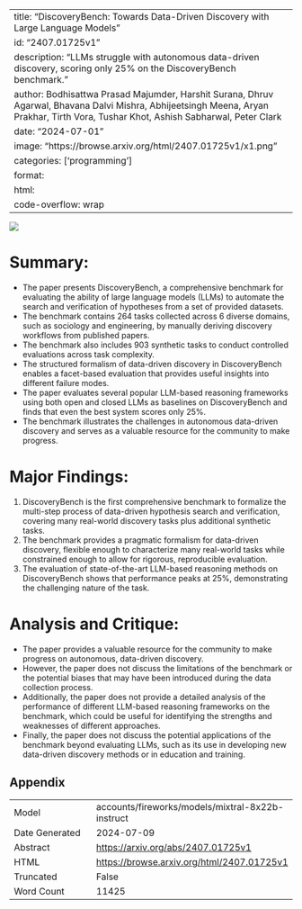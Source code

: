 
---
title: "DiscoveryBench: Towards Data-Driven Discovery with Large Language Models"
id: "2407.01725v1"
description: "LLMs struggle with autonomous data-driven discovery, scoring only 25% on the DiscoveryBench benchmark."
author: Bodhisattwa Prasad Majumder, Harshit Surana, Dhruv Agarwal, Bhavana Dalvi Mishra, Abhijeetsingh Meena, Aryan Prakhar, Tirth Vora, Tushar Khot, Ashish Sabharwal, Peter Clark
date: "2024-07-01"
image: "https://browse.arxiv.org/html/2407.01725v1/x1.png"
categories: ['programming']
format:
  html:
    code-overflow: wrap
---

![](https://browse.arxiv.org/html/2407.01725v1/x1.png)

# Summary:

- The paper presents DiscoveryBench, a comprehensive benchmark for evaluating the ability of large language models (LLMs) to automate the search and verification of hypotheses from a set of provided datasets.
- The benchmark contains 264 tasks collected across 6 diverse domains, such as sociology and engineering, by manually deriving discovery workflows from published papers.
- The benchmark also includes 903 synthetic tasks to conduct controlled evaluations across task complexity.
- The structured formalism of data-driven discovery in DiscoveryBench enables a facet-based evaluation that provides useful insights into different failure modes.
- The paper evaluates several popular LLM-based reasoning frameworks using both open and closed LLMs as baselines on DiscoveryBench and finds that even the best system scores only 25%.
- The benchmark illustrates the challenges in autonomous data-driven discovery and serves as a valuable resource for the community to make progress.

# Major Findings:

1. DiscoveryBench is the first comprehensive benchmark to formalize the multi-step process of data-driven hypothesis search and verification, covering many real-world discovery tasks plus additional synthetic tasks.
2. The benchmark provides a pragmatic formalism for data-driven discovery, flexible enough to characterize many real-world tasks while constrained enough to allow for rigorous, reproducible evaluation.
3. The evaluation of state-of-the-art LLM-based reasoning methods on DiscoveryBench shows that performance peaks at 25%, demonstrating the challenging nature of the task.

# Analysis and Critique:

- The paper provides a valuable resource for the community to make progress on autonomous, data-driven discovery.
- However, the paper does not discuss the limitations of the benchmark or the potential biases that may have been introduced during the data collection process.
- Additionally, the paper does not provide a detailed analysis of the performance of different LLM-based reasoning frameworks on the benchmark, which could be useful for identifying the strengths and weaknesses of different approaches.
- Finally, the paper does not discuss the potential applications of the benchmark beyond evaluating LLMs, such as its use in developing new data-driven discovery methods or in education and training.

## Appendix

|          |          |
|----------|----------|
| Model     | accounts/fireworks/models/mixtral-8x22b-instruct       |
| Date Generated     | 2024-07-09       |
| Abstract | [https://arxiv.org/abs/2407.01725v1](https://arxiv.org/abs/2407.01725v1)        |
| HTML     | [https://browse.arxiv.org/html/2407.01725v1](https://browse.arxiv.org/html/2407.01725v1)       |
| Truncated       | False       |
| Word Count       | 11425       |